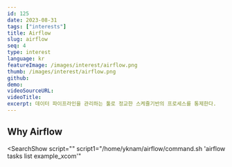 ```yaml
---
id: 125
date: 2023-08-31
tags: ["interests"]
title: Airflow
slug: airflow
seq: 4
type: interest
language: kr
featureImage: /images/interest/airflow.png
thumb: /images/interest/airflow.png
github:
demo:
videoSourceURL:
videoTitle:
excerpt: 데이터 파이프라인을 관리하는 툴로 정교한 스케쥴기반의 프로세스를 통제한다.
---
```


## Why Airflow

<SearchShow
  script=""
  script1="/home/yknam/airflow/command.sh 'airflow tasks list example_xcom'"
></SearchShow>
